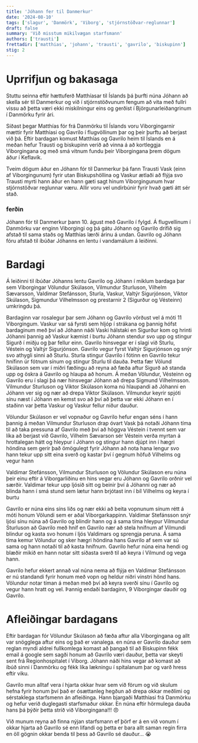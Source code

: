 ```yaml
---
title: 'Jóhann fer til Danmerkur'
date: '2024-08-10'
tags: ['slagur', 'Danmörk', 'Viborg', 'stjórnstöðvar-reglunnar']
draft: false
summary: 'Við misstum mikilvægan starfsmann'
authors: ['trausti']
frettadir: ['matthias', 'johann', 'trausti', 'gavrilo', 'biskupinn']
stig: 2
---
```


# Uprrifjun og bakasaga


Stuttu seinna eftir hættuferð Matthíasar til Íslands þá þurfti núna Jóhann að skella sér til Danmerkur og við í stjórnstöðvunum 
fengum að vita með fullri vissu að þetta væri ekki miskilningur eins og gerðist í Björgunarleiðangrinum í Danmörku fyrir ári.


Síðast þegar Matthías fór frá Danmörku til Íslands voru Viborgingarnir mættir fyrir Matthíasi og Gavrilo í flugvöllinum þar 
og þeir þurftu að berjast við þá. 
Eftir bardagan komust Matthías og Gavrilo heim til Íslands en á meðan hefur Trausti og biskupinn verið að vinna á að kortleggja 
Viborgingana og með smá vitnum fundu þeir Viborgingana þrem dögum áður í Keflavík.


Tveim dögum áður en Jóhann fór til Danmerkur þá fann Trausti Vask (einn af Viborgingunum) fyrir utan Biskupshöllina og Vaskur
ætlaði að flýja svo Trausti myrti hann áður en hann gæti sagt hinum Viborgingunum hvar stjórnstöðvar reglunnar væru.
Allir voru vel undirbúnir fyrir hvað gæti átt sér stað.


### ferðin 


Jóhann fór til Danmerkur þann 10. águst með Gavrilo í fylgd. Á flugvellinum í Danmörku var enginn Viborgingi og þá gátu Jóhann og Gavrilo drifið
sig afstað til sama staðs og Matthías lærði árinu á undan. Gavrilo og Jóhann fóru afstað til íbúðar Jóhanns en lentu í vandamálum á leiðinni.


# Bardagi


Á leiðinni til íbúðar Jóhanns lentu Gavrilo og Jóhann í miklum bardaga þar sem Viborgingar Völundur Skúlason, Vilmundur Sturluson, 
Vilhelm Sævarsson, Valdimar Stefánsson, Sturla, Vaskur, Valtýr Sigurjónson, Viktor Skúlason, 
Sigmundur Vilhelmsson og prestarnir 2 (Sigurður og Vésteinn) umkringdu þá.


Bardaginn var rosalegur þar sem Jóhann og Gavrilo vörðust vel á móti 11 Viborgingum. 
Vaskur var sá fyrsti sem hljóp í strákana og þannig hófst bardaginum með því að Jóhann náði Vaski hálstaki 
en Sigurður kom og hrinti Jóhanni þannig að Vaskur kæmist í burtu
Jóhann stendur svo upp og stingur Sigurð í miðju og þar fellur einn.
Gavrilo hinsvegar er í slagi við Sturlu, Véstein og Valtýr Sigurjónson. Gavrilo vegur fyrst Valtýr Sigurjónson og
snýr svo athygli sinni að Sturlu. Sturla stingur Gavrilo í fótinn en Gavrilo tekur hnífinn úr fótnum sínum og stingur Sturlu til dauða.
Þetta fær Völund Skúlason sem var í miðri fæðingu að reyna að fæða aftur Sigurð að standa upp og öskra á Gavrilo og hlaupa að honum.
Á meðan Völundur, Vésteinn og Gavrilo eru í slagi þá nær hinsvegar Jóhann að drepa Sigmund Vilhelmsson.
Vilmundur Sturluson og Viktor Skúlason koma nú hlaupandi að Jóhanni en Jóhann ver sig og nær að drepa Viktor Skúlason.
Vilmundur keyrir spjóti sínu næst í Jóhann en kemst svo að því að þetta var ekki Jóhann en í staðinn var þetta Vaskur og Vaskur fellur 
niður dauður.


Völundur Skúlason er vel vopnaður og Gavrilo hefur engan séns í hann þannig á meðan Vilmundur Sturluson drap óvart Vask þá notaði
Jóhann tíma til að taka pressuna af Gavrilo með því að höggva Véstein í tvennt sem var líka að berjast við Gavrilo,
Vilhelm Sævarson sér Véstein verða myrtan á hrottalegan hátt og hleypur í Jóhann og stingur hann djúpt inn í hægri höndina sem 
gerir það ömögulegt fyrir Jóhann að nota hana lengur svo hann tekur upp sitt eina sverð og kastar því í gegnum höfuð Vilhelms og vegur hann


Valdimar Stefánsson, Vilmundur Sturluson og Völundur Skúlason eru núna þeir einu eftir á Viborgarliðinu en hins vegar eru Jóhann og
Gavrilo orðnir vel særðir. 
Valdimar tekur upp ljósið sitt og beinir því á Jóhanni og nær að blinda hann í smá stund sem lætur hann brjótast inn í bíl Vilhelms og keyra í burtu


Gavrilo er núna eins síns liðs og nær ekki að beita vopnunum sínum rétt á móti honum Völundi sem er aðal Viborgarkappinn.
Valdimar Stefánsson snýr ljósi sínu núna að Gavrilo og blindir hann og á sama tíma hleypur Vilmundur Sturluson að Gavrilo með hníf en Gavrilo 
nær að stela hnífnum af Vilmundi blindur og kasta svo honum í ljós Valdimars og sprengja peruna.
Á sama tíma kemur Völundur og sker hægri höndina hans Gavrilo af sem var sú sama og hann notaði til að kasta hnífnum.
Gavrilo hefur núna eina hendi og blæðir mikið en hann notar sitt síðasta sverð til að keyra í Vilmund og vega hann.


Gavrilo hefur ekkert annað val núna nema að flýja en Valdimar Stefánsson er nú standandi fyrir honum með vopn og heldur niðri vinstri hönd hans.
Völundur notar tíman á meðan með því að keyra sverði sínu í Gavrilo og vegur hann hratt og vel.
Þannig endaði bardaginn, 9 Viborgingar dauðir og Gavrilo. 


# Afleiðingar bardagans


Eftir bardagan fór Völundur Skúlason að fæða aftur alla Viborgingana og allt var snögglega aftur eins og það er vanalega.
en núna er Gavrilo dauður sem reglan myndi aldrei fullkomlega komast að þangað til að Biskupinn fékk email á google sem sagði honum 
að Gavrilo væri dauður, þetta var skeyti sent frá Regionhospitalet í Viborg.
Jóhann náði hins vegar að komast að íbúð sinni í Danmörku og fékk líka lækningu í spítalanum þar og varð hress eftir viku.


Gavrilo mun alltaf vera í hjarta okkar hvar sem við förum og við skulum hefna fyrir honum því það er
ósættanleg hegðun að drepa okkar meðlimi og sérstaklega starfsmenn án afleiðinga.
Hann bjargaði Matthíasi frá Danmörku og hefur verið duglegasti starfsmaður okkar.
En núna eftir hörmulega dauða hans þá þýðir þetta stríð við Viborgingana!!! 😠


Við munum reyna að finna nýjan starfsmann ef þörf er á en við vonum í okkar hjarta að Gavrilo sé enn lifandi og þetta er bara allt
saman regin firra en öll gögnin okkar benda til þess að Gavrilo sé dauður... 😭



